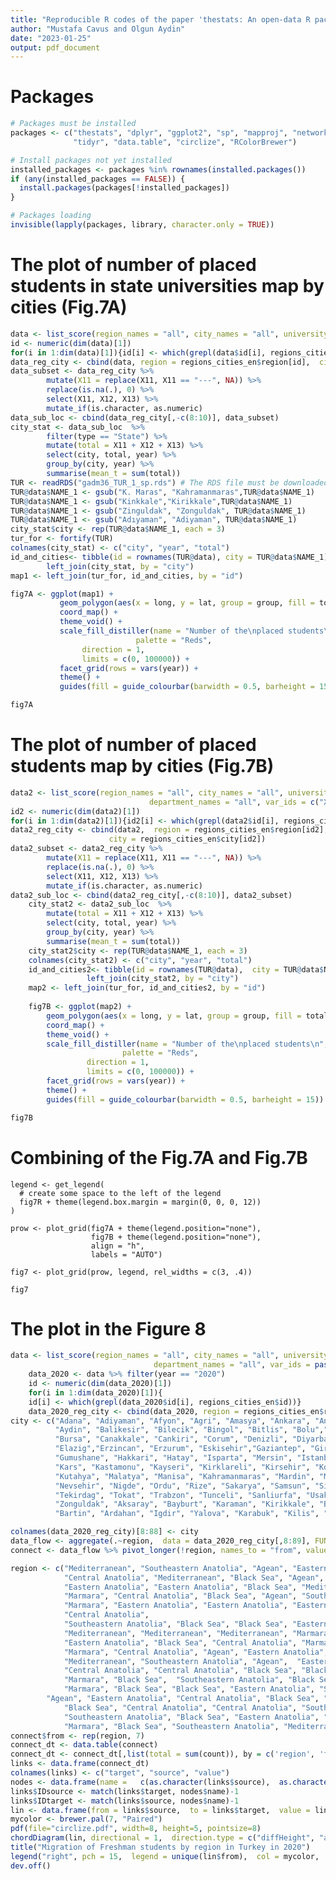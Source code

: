 ```yaml
---
title: "Reproducible R codes of the paper 'thestats: An open-data R package for exploring Turkish higher education statistics'"
author: "Mustafa Cavus and Olgun Aydin"
date: "2023-01-25"
output: pdf_document
---
```


# Packages

```r
# Packages must be installed
packages <- c("thestats", "dplyr", "ggplot2", "sp", "mapproj", "networkD3",
              "tidyr", "data.table", "circlize", "RColorBrewer")

# Install packages not yet installed
installed_packages <- packages %in% rownames(installed.packages())
if (any(installed_packages == FALSE)) {
  install.packages(packages[!installed_packages])
}

# Packages loading
invisible(lapply(packages, library, character.only = TRUE))
```


# The plot of number of placed students in state universities map by cities (Fig.7A)

```r
data <- list_score(region_names = "all", city_names = "all", university_names = "all", 	  	      		   department_names = "all", var_ids = c("X11", "X12", "X13"),  lang = "en")
id <- numeric(dim(data)[1])
for(i in 1:dim(data)[1]){id[i] <- which(grepl(data$id[i], regions_cities_en$id))}
data_reg_city <- cbind(data, region = regions_cities_en$region[id],  city = regions_cities_en$city[id])
data_subset <- data_reg_city %>% 
        mutate(X11 = replace(X11, X11 == "---", NA)) %>%
        replace(is.na(.), 0) %>% 
        select(X11, X12, X13) %>% 
        mutate_if(is.character, as.numeric)
data_sub_loc <- cbind(data_reg_city[,-c(8:10)], data_subset)
city_stat <- data_sub_loc  %>% 
        filter(type == "State") %>% 
        mutate(total = X11 + X12 + X13) %>%
        select(city, total, year) %>% 
        group_by(city, year) %>% 
        summarise(mean_t = sum(total))
TUR <- readRDS("gadm36_TUR_1_sp.rds") # The RDS file must be downloaded from https://gadm.org/download_country_v3.html.
TUR@data$NAME_1 <- gsub("K. Maras", "Kahramanmaras",TUR@data$NAME_1)
TUR@data$NAME_1 <- gsub("Kinkkale","Kirikkale",TUR@data$NAME_1)
TUR@data$NAME_1 <- gsub("Zinguldak", "Zonguldak", TUR@data$NAME_1)
TUR@data$NAME_1 <- gsub("Adıyaman", "Adiyaman", TUR@data$NAME_1)
city_stat$city <- rep(TUR@data$NAME_1, each = 3)
tur_for <- fortify(TUR)
colnames(city_stat) <- c("city", "year", "total")    
id_and_cities<- tibble(id = rownames(TUR@data), city = TUR@data$NAME_1) %>% 
        left_join(city_stat, by = "city")
map1 <- left_join(tur_for, id_and_cities, by = "id")

fig7A <- ggplot(map1) +
           geom_polygon(aes(x = long, y = lat, group = group, fill = total), color = "grey") +
           coord_map() +
           theme_void() +
           scale_fill_distiller(name = "Number of the\nplaced students\n", 
	                        palette = "Reds", 
				direction = 1, 
				limits = c(0, 100000)) +
           facet_grid(rows = vars(year)) +
           theme() + 
           guides(fill = guide_colourbar(barwidth = 0.5, barheight = 15))

fig7A
```


# The plot of number of placed students map by cities (Fig.7B)

```r
data2 <- list_score(region_names = "all", city_names = "all", university_names = "all",
                               department_names = "all", var_ids = c("X11", "X12", "X13"), lang = "en")
id2 <- numeric(dim(data2)[1])
for(i in 1:dim(data2)[1]){id2[i] <- which(grepl(data2$id[i], regions_cities_en$id)) }
data2_reg_city <- cbind(data2,  region = regions_cities_en$region[id2],
		              city = regions_cities_en$city[id2])
data2_subset <- data2_reg_city %>% 
        mutate(X11 = replace(X11, X11 == "---", NA)) %>% 
        replace(is.na(.), 0) %>% 
        select(X11, X12, X13) %>% 
        mutate_if(is.character, as.numeric)
data2_sub_loc <- cbind(data2_reg_city[,-c(8:10)], data2_subset)
    city_stat2 <- data2_sub_loc  %>% 
        mutate(total = X11 + X12 + X13) %>%
        select(city, total, year) %>% 
        group_by(city, year) %>% 
        summarise(mean_t = sum(total))
    city_stat2$city <- rep(TUR@data$NAME_1, each = 3)
    colnames(city_stat2) <- c("city", "year", "total")
    id_and_cities2<- tibble(id = rownames(TUR@data),  city = TUR@data$NAME_1) %>% 
                 left_join(city_stat2, by = "city")
    map2 <- left_join(tur_for, id_and_cities2, by = "id")
    
    fig7B <- ggplot(map2) +
        geom_polygon(aes(x = long, y = lat, group = group, fill = total), color = "grey") +
        coord_map() +
        theme_void() +
        scale_fill_distiller(name = "Number of the\nplaced students\n", 
	                     palette = "Reds", 
			     direction = 1, 
			     limits = c(0, 100000)) +
        facet_grid(rows = vars(year)) +
        theme() + 
        guides(fill = guide_colourbar(barwidth = 0.5, barheight = 15))

fig7B
```


# Combining of the Fig.7A and Fig.7B

```
legend <- get_legend(
  # create some space to the left of the legend
  fig7R + theme(legend.box.margin = margin(0, 0, 0, 12))
)

prow <- plot_grid(fig7A + theme(legend.position="none"), 
                  fig7B + theme(legend.position="none"), 
                  align = "h", 
                  labels = "AUTO")

fig7 <- plot_grid(prow, legend, rel_widths = c(3, .4))

fig7
```


# The plot in the Figure 8    

```r
data <- list_score(region_names = "all", city_names = "all", university_names = "all",
                                department_names = "all", var_ids = paste("X", seq(32, 112), sep = ""), lang = "en")
    data_2020 <- data %>% filter(year == "2020")
    id <- numeric(dim(data_2020)[1])
    for(i in 1:dim(data_2020)[1]){
    id[i] <- which(grepl(data_2020$id[i], regions_cities_en$id))}
    data_2020_reg_city <- cbind(data_2020, region = regions_cities_en$region[id])
city <- c("Adana", "Adiyaman", "Afyon", "Agri", "Amasya", "Ankara", "Antalya", "Artvin",
          "Aydin", "Balikesir", "Bilecik", "Bingol", "Bitlis", "Bolu","Burdur",
          "Bursa", "Canakkale", "Cankiri", "Corum", "Denizli", "Diyarbakir", "Edirne",
          "Elazig","Erzincan", "Erzurum", "Eskisehir","Gaziantep", "Giresun",
          "Gumushane", "Hakkari", "Hatay", "Isparta", "Mersin", "Istanbul", "Izmir",
          "Kars", "Kastamonu", "Kayseri", "Kirklareli", "Kirsehir", "Kocaeli", "Konya",
          "Kutahya", "Malatya", "Manisa", "Kahramanmaras", "Mardin", "Mugla", "Mus", 	  
          "Nevsehir", "Nigde", "Ordu", "Rize", "Sakarya", "Samsun", "Siirt", "Sinop", "Sivas", 
          "Tekirdag", "Tokat", "Trabzon", "Tunceli", "Sanliurfa", "Usak", "Van", "Yozgat", 
          "Zonguldak", "Aksaray", "Bayburt", "Karaman", "Kirikkale", "Batman", "Sirnak",
          "Bartin", "Ardahan", "Igdir", "Yalova", "Karabuk", "Kilis", "Osmaniye", "Duzce")

colnames(data_2020_reg_city)[8:88] <- city
data_flow <- aggregate(.~region,  data = data_2020_reg_city[,8:89], FUN = sum)
connect <- data_flow %>% pivot_longer(!region, names_to = "from", values_to = "count")

region <- c("Mediterranean", "Southeastern Anatolia", "Agean", "Eastern Anatolia", "Black Sea",
            "Central Anatolia", "Mediterranean", "Black Sea", "Agean", "Marmara", "Marmara", 	
            "Eastern Anatolia", "Eastern Anatolia", "Black Sea", "Mediterranean", "Marmara", 	
            "Marmara", "Central Anatolia", "Black Sea", "Agean", "Southeastern Anatolia", 	   	
            "Marmara", "Eastern Anatolia", "Eastern Anatolia", "Eastern Anatolia", 
            "Central Anatolia", 	       
            "Southeastern Anatolia", "Black Sea", "Black Sea", "Eastern Anatolia", 
            "Mediterranean", "Mediterranean", "Mediterranean", "Marmara", "Agean", 
            "Eastern Anatolia", "Black Sea", "Central Anatolia", "Marmara", "Central Anatolia", 
            "Marmara", "Central Anatolia", "Agean", "Eastern Anatolia", "Agean",  
            "Mediterranean", "Southeastern Anatolia", "Agean",  "Eastern Anatolia", 
            "Central Anatolia", "Central Anatolia", "Black Sea", "Black Sea", 
            "Marmara", "Black Sea",  "Southeastern Anatolia", "Black Sea", "Central Anatolia", 	
            "Marmara", "Black Sea", "Black Sea", "Eastern Anatolia", "Southeastern Anatolia", 
	    "Agean", "Eastern Anatolia", "Central Anatolia", "Black Sea", "Central Anatolia", 
            "Black Sea", "Central Anatolia", "Central Anatolia", "Southeastern Anatolia", 
            "Southeastern Anatolia", "Black Sea", "Eastern Anatolia", "Eastern Anatolia", 
            "Marmara", "Black Sea", "Southeastern Anatolia", "Mediterranean", "Black Sea")
connect$from <- rep(region, 7)
connect_dt <- data.table(connect)
connect_dt <- connect_dt[,list(total = sum(count)), by = c('region', 'from')]
links <- data.frame(connect_dt)
colnames(links) <- c("target", "source", "value")
nodes <- data.frame(name =   c(as.character(links$source),  as.character(links$target)) %>% unique())
links$IDsource <- match(links$target, nodes$name)-1
links$IDtarget <- match(links$source, nodes$name)-1
lin <- data.frame(from = links$source,  to = links$target,  value = links$value)
mycolor <- brewer.pal(7, "Paired")
pdf(file="circlize.pdf", width=8, height=5, pointsize=8)
chordDiagram(lin, directional = 1,  direction.type = c("diffHeight", "arrows"), link.arr.type = "big.arrow", grid.col = mycolor)
title("Migration of Freshman students by region in Turkey in 2020")
legend("right", pch = 15,  legend = unique(lin$from),  col = mycolor,  bty = "n", cex = 1,  pt.cex = 3, border = "black") 
dev.off()

```


